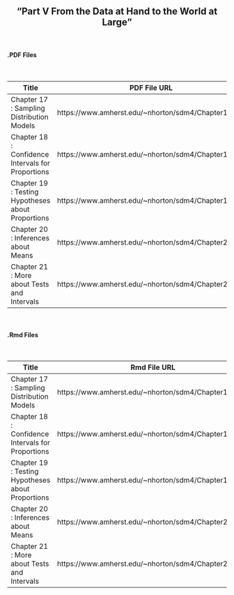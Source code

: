 <h2>
<center>
"Part V From the Data at Hand to the World at Large"
</center>
</h2>


</br>
<h4><right>.PDF Files</right></h4>
</br>

Title  | PDF File URL
------------- | -------------
Chapter 17 : Sampling Distribution Models | https://www.amherst.edu/~nhorton/sdm4/Chapter17.pdf
Chapter 18 : Confidence Intervals for Proportions | https://www.amherst.edu/~nhorton/sdm4/Chapter18.pdf
Chapter 19 : Testing Hypotheses about Proportions | https://www.amherst.edu/~nhorton/sdm4/Chapter19.pdf
Chapter 20 : Inferences about Means | https://www.amherst.edu/~nhorton/sdm4/Chapter20.pdf
Chapter 21 : More about Tests and Intervals | https://www.amherst.edu/~nhorton/sdm4/Chapter21.pdf

</br>
<h4><right>.Rmd Files</right></h4>
</br>

Title  | Rmd File URL
------------- | -------------
Chapter 17 : Sampling Distribution Models | https://www.amherst.edu/~nhorton/sdm4/Chapter17.Rmd
Chapter 18 : Confidence Intervals for Proportions | https://www.amherst.edu/~nhorton/sdm4/Chapter18.Rmd
Chapter 19 : Testing Hypotheses about Proportions | https://www.amherst.edu/~nhorton/sdm4/Chapter19.Rmd
Chapter 20 : Inferences about Means | https://www.amherst.edu/~nhorton/sdm4/Chapter20.Rmd
Chapter 21 : More about Tests and Intervals | https://www.amherst.edu/~nhorton/sdm4/Chapter21.Rmd